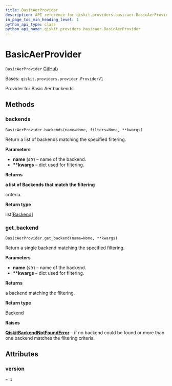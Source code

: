 ```yaml
---
title: BasicAerProvider
description: API reference for qiskit.providers.basicaer.BasicAerProvider
in_page_toc_min_heading_level: 1
python_api_type: class
python_api_name: qiskit.providers.basicaer.BasicAerProvider
---
```


# BasicAerProvider

<span id="qiskit.providers.basicaer.BasicAerProvider" />

`BasicAerProvider` [GitHub](https://github.com/qiskit/qiskit/tree/stable/0.18/qiskit/providers/basicaer/basicaerprovider.py "view source code")

Bases: `qiskit.providers.provider.ProviderV1`

Provider for Basic Aer backends.

## Methods

### backends

<span id="qiskit.providers.basicaer.BasicAerProvider.backends" />

`BasicAerProvider.backends(name=None, filters=None, **kwargs)`

Return a list of backends matching the specified filtering.

**Parameters**

*   **name** (*str*) – name of the backend.
*   **\*\*kwargs** – dict used for filtering.

**Returns**

**a list of Backends that match the filtering**

criteria.

**Return type**

list\[[Backend](qiskit.providers.Backend "qiskit.providers.Backend")]

### get\_backend

<span id="qiskit.providers.basicaer.BasicAerProvider.get_backend" />

`BasicAerProvider.get_backend(name=None, **kwargs)`

Return a single backend matching the specified filtering.

**Parameters**

*   **name** (*str*) – name of the backend.
*   **\*\*kwargs** – dict used for filtering.

**Returns**

a backend matching the filtering.

**Return type**

[Backend](qiskit.providers.Backend "qiskit.providers.Backend")

**Raises**

[**QiskitBackendNotFoundError**](qiskit.providers.QiskitBackendNotFoundError "qiskit.providers.QiskitBackendNotFoundError") – if no backend could be found or more than one backend matches the filtering criteria.

## Attributes

<span id="qiskit.providers.basicaer.BasicAerProvider.version" />

### version

`= 1`

